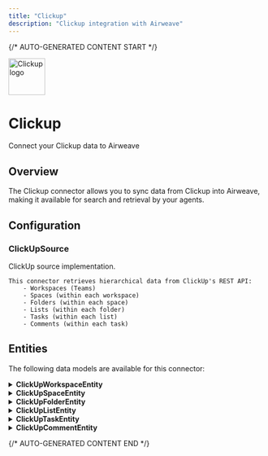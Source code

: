 ```yaml
---
title: "Clickup"
description: "Clickup integration with Airweave"
---
```


{/* AUTO-GENERATED CONTENT START */}

<div className="connector-header">
  <img src="icon.svg" alt="Clickup logo" width="72" height="72" className="connector-icon" />
  <div className="connector-info">
    <h1>Clickup</h1>
    <p>Connect your Clickup data to Airweave</p>
  </div>
</div>

## Overview

The Clickup connector allows you to sync data from Clickup into Airweave, making it available for search and retrieval by your agents.

## Configuration


### ClickUpSource

ClickUp source implementation.

    This connector retrieves hierarchical data from ClickUp's REST API:
        - Workspaces (Teams)
        - Spaces (within each workspace)
        - Folders (within each space)
        - Lists (within each folder)
        - Tasks (within each list)
        - Comments (within each task)


## Entities

The following data models are available for this connector:


<details>
<summary><strong>ClickUpWorkspaceEntity</strong></summary>

ClickUp workspace entity.

| Field | Type | Description |
|-------|------|-------------|
| entity_id | str | Unique Entity ID |
| workspace_id | str | Workspace ID |
| name | str | Workspace name |
| color | Optional[str] | Workspace color |
| avatar | Optional[str] | Workspace avatar URL |
| members | List[dict] | List of workspace members |

</details>

<details>
<summary><strong>ClickUpSpaceEntity</strong></summary>

ClickUp space entity.

| Field | Type | Description |
|-------|------|-------------|
| space_id | str | Space ID |
| name | str | Space name |
| private | bool | Whether the space is private |
| status | Dict[str, Any] | Space status configuration |
| multiple_assignees | bool | Whether multiple assignees are allowed |
| features | Dict[str, Any] | Space features configuration |

</details>

<details>
<summary><strong>ClickUpFolderEntity</strong></summary>

ClickUp folder entity.

| Field | Type | Description |
|-------|------|-------------|
| folder_id | str | Folder ID |
| name | str | Folder name |
| hidden | bool | Whether the folder is hidden |
| space_id | str | Parent space ID |
| task_count | Optional[int] | Number of tasks in the folder |

</details>

<details>
<summary><strong>ClickUpListEntity</strong></summary>

ClickUp list entity.

| Field | Type | Description |
|-------|------|-------------|
| list_id | str | List ID |
| name | str | List name |
| folder_id | str | Parent folder ID |
| space_id | str | Parent space ID |
| content | Optional[str] | List content/description |
| status | Optional[Dict[str, Any] | List status configuration |
| priority | Optional[Dict[str, Any] | List priority configuration |
| assignee | Optional[str] | List assignee username |
| task_count | Optional[int] | Number of tasks in the list |
| due_date | Optional[Any] | List due date |
| start_date | Optional[Any] | List start date |
| folder_name | str | Parent folder name |
| space_name | str | Parent space name |

</details>

<details>
<summary><strong>ClickUpTaskEntity</strong></summary>

ClickUp task entity.

| Field | Type | Description |
|-------|------|-------------|
| task_id | str | Task ID |
| name | str | Task name |
| status | Dict[str, Any] | Task status configuration |
| priority | Optional[Dict[str, Any] | Task priority configuration |
| assignees | List[Dict[str, Any] | List of task assignees |
| tags | List[str] | List of task tags |
| due_date | Optional[datetime] | Task due date |
| start_date | Optional[datetime] | Task start date |
| time_estimate | Optional[int] | Estimated time in milliseconds |
| time_spent | Optional[int] | Time spent in milliseconds |
| custom_fields | List[Dict[str, Any] | List of custom fields |
| list_id | str | Parent list ID |
| folder_id | str | Parent folder ID |
| space_id | str | Parent space ID |
| url | str | Task URL |
| description | str | Task description |
| parent | Optional[str] | Parent task ID if this is a subtask |

</details>

<details>
<summary><strong>ClickUpCommentEntity</strong></summary>

ClickUp comment entity.

| Field | Type | Description |
|-------|------|-------------|
| comment_id | str | Comment ID |
| task_id | str | Parent task ID |
| user | Dict[str, Any] | Comment author information |
| text_content | str | Comment text content |
| resolved | bool | Whether the comment is resolved |
| assignee | Optional[Dict[str, Any] | Comment assignee information |
| assigned_by | Optional[Dict[str, Any] | User who assigned the comment |
| reactions | List[Dict[str, Any] | List of reactions to the comment |
| date | datetime | Comment creation date |

</details>


{/* AUTO-GENERATED CONTENT END */}

